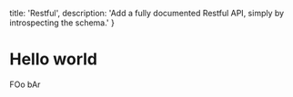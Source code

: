   title: 'Restful',
  description: 'Add a fully documented Restful API, simply by introspecting the schema.'
}


# Hello world


FOo bAr